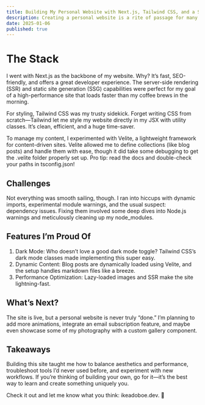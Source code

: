 ```yaml
---
title: Building My Personal Website with Next.js, Tailwind CSS, and a Sprinkle of Velite
description: Creating a personal website is a rite of passage for many developers, and I recently embarked on this journey using some of the most powerful tools in the web development world. Here’s a quick peek into the process of building my personal website and what went into making it.
date: 2025-01-06
published: true
---
```


# The Stack

I went with Next.js as the backbone of my website. Why? It’s fast, SEO-friendly, and offers a great developer experience. The server-side rendering (SSR) and static site generation (SSG) capabilities were perfect for my goal of a high-performance site that loads faster than my coffee brews in the morning.

For styling, Tailwind CSS was my trusty sidekick. Forget writing CSS from scratch—Tailwind let me style my website directly in my JSX with utility classes. It’s clean, efficient, and a huge time-saver.

To manage my content, I experimented with Velite, a lightweight framework for content-driven sites. Velite allowed me to define collections (like blog posts) and handle them with ease, though it did take some debugging to get the .velite folder properly set up. Pro tip: read the docs and double-check your paths in tsconfig.json!

## Challenges

Not everything was smooth sailing, though. I ran into hiccups with dynamic imports, experimental module warnings, and the usual suspect: dependency issues. Fixing them involved some deep dives into Node.js warnings and meticulously cleaning up my node_modules.

## Features I’m Proud Of

1. Dark Mode: Who doesn’t love a good dark mode toggle? Tailwind CSS’s dark mode classes made implementing this super easy.
2. Dynamic Content: Blog posts are dynamically loaded using Velite, and the setup handles markdown files like a breeze.
3. Performance Optimization: Lazy-loaded images and SSR make the site lightning-fast.

## What’s Next?

The site is live, but a personal website is never truly “done.” I’m planning to add more animations, integrate an email subscription feature, and maybe even showcase some of my photography with a custom gallery component.

## Takeaways

Building this site taught me how to balance aesthetics and performance, troubleshoot tools I’d never used before, and experiment with new workflows. If you’re thinking of building your own, go for it—it’s the best way to learn and create something uniquely you.

Check it out and let me know what you think: ikeadoboe.dev. 🚀
